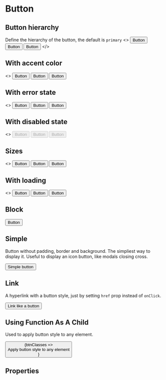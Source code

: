 
<Meta title="Components|Button" component={Button} />

# Button

## Button hierarchy

Define the hierarchy of the button, the default is `primary`
<Preview>
  <Story name="Hierarchy">
    <>
      <Button primary>Button</Button>
      <Button secondary>Button</Button>
      <Button tertiary>Button</Button>
    </>
  </Story>
</Preview>

## With accent color

<Preview>
  <Story name="Accent color">
    <>
      <Button accent primary>Button</Button>
      <Button accent secondary>Button</Button>
      <Button accent tertiary>Button</Button>
    </>
  </Story>
</Preview>

## With error state

<Preview>
  <Story name="Error state">
    <>
      <Button error primary>Button</Button>
      <Button error secondary>Button</Button>
      <Button error tertiary>Button</Button>
    </>
  </Story>
</Preview>

## With disabled state

<Preview>
  <Story name="Disabled state">
    <>
      <Button disabled primary>Button</Button>
      <Button disabled secondary>Button</Button>
      <Button disabled tertiary>Button</Button>
    </>
  </Story>
</Preview>

## Sizes

<Preview>
  <Story name="Sizes">
    <>
      <Button size="large">Button</Button>
      <Button size="normal">Button</Button>
      <Button size="small">Button</Button>
    </>
  </Story>
</Preview>

## With loading

<Preview>
  <Story name="Loading state">
    <>
      <Button primary loading>Button</Button>
      <Button secondary loading>Button</Button>
      <Button tertiary loading>Button</Button>
    </>
  </Story>
</Preview>

## Block

<Preview>
  <Story name="Block">
    <Button block>Button</Button>
  </Story>
</Preview>

## Simple

Button without padding, border and background. The simpliest way to display it. Useful to display an icon button, like modals closing cross.

<Preview>
  <Story name="Simple">
    <Button simple>Simple button</Button>
  </Story>
</Preview>

## Link

A hyperlink with a button style, just by setting `href` prop instead of `onClick`.

<Preview>
  <Story name="Link">
    <Button href="https://www.google.fr" target="NEW">Link like a button</Button>
  </Story>
</Preview>

## Using Function As A Child

Used to apply button style to any element.

<Preview>
  <Story name="FaaC">
    <Button secondary accent>
      {btnClasses => <div className={btnClasses}>Apply button style to any element</div>}
    </Button>
  </Story>
</Preview>

## Properties

<Props of={Button} />
